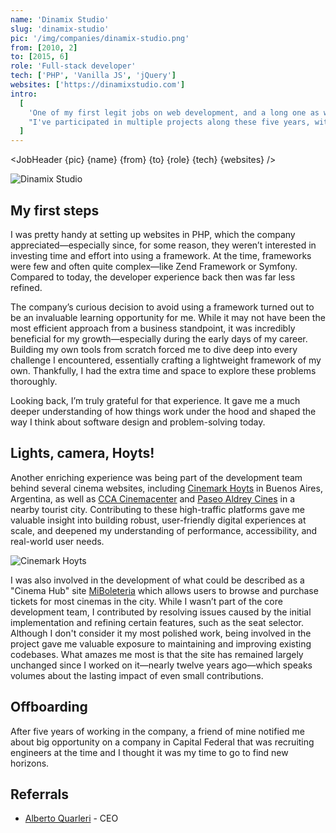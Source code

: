 ```yaml
---
name: 'Dinamix Studio'
slug: 'dinamix-studio'
pic: '/img/companies/dinamix-studio.png'
from: [2010, 2]
to: [2015, 6]
role: 'Full-stack developer'
tech: ['PHP', 'Vanilla JS', 'jQuery']
websites: ['https://dinamixstudio.com']
intro:
  [
    'One of my first legit jobs on web development, and a long one as well.',
    "I've participated in multiple projects along these five years, with highlights on cinema websites, some from well established firms in the country.",
  ]
---
```


<script context="module">
  '$lib/components'; export {JobHeader};
</script>

<JobHeader {pic} {name} {from} {to} {role} {tech} {websites} />

<MacFrame shadowBottom>
  <img src="/img/jobs/dinamix-studio-screenshot.webp" alt="Dinamix Studio" />
</MacFrame>

## My first steps

I was pretty handy at setting up websites in PHP, which the company appreciated—especially since, for some reason, they weren’t interested in investing time and effort into using a framework. At the time, frameworks were few and often quite complex—like Zend Framework or Symfony. Compared to today, the developer experience back then was far less refined.

The company’s curious decision to avoid using a framework turned out to be an invaluable learning opportunity for me. While it may not have been the most efficient approach from a business standpoint, it was incredibly beneficial for my growth—especially during the early days of my career. Building my own tools from scratch forced me to dive deep into every challenge I encountered, essentially crafting a lightweight framework of my own. Thankfully, I had the extra time and space to explore these problems thoroughly.

Looking back, I’m truly grateful for that experience. It gave me a much deeper understanding of how things work under the hood and shaped the way I think about software design and problem-solving today.

## Lights, camera, Hoyts!

Another enriching experience was being part of the development team behind several cinema websites, including [Cinemark Hoyts](https://www.cinemarkhoyts.com.ar) in Buenos Aires, Argentina, as well as [CCA Cinemacenter](https://www.cinemacenter.com.ar) and [Paseo Aldrey Cines](https://www.cinespaseoaldrey.com.ar) in a nearby tourist city. Contributing to these high-traffic platforms gave me valuable insight into building robust, user-friendly digital experiences at scale, and deepened my understanding of performance, accessibility, and real-world user needs.

<MacFrame shadowBottom>
  <img src="/img/jobs/cinemark-hoyts-screenshot.webp" alt="Cinemark Hoyts" />
</MacFrame>

I was also involved in the development of what could be described as a "Cinema Hub" site [MiBoleteria](https://miboleteria.com.ar) which allows users to browse and purchase tickets for most cinemas in the city. While I wasn’t part of the core development team, I contributed by resolving issues caused by the initial implementation and refining certain features, such as the seat selector. Although I don't consider it my most polished work, being involved in the project gave me valuable exposure to maintaining and improving existing codebases. What amazes me most is that the site has remained largely unchanged since I worked on it—nearly twelve years ago—which speaks volumes about the lasting impact of even small contributions.

## Offboarding

After five years of working in the company, a friend of mine notified me about big opportunity on a company in Capital Federal that was recruiting engineers at the time and I thought it was my time to go to find new horizons.

## Referrals

- [Alberto Quarleri](https://www.linkedin.com/in/alberto-quarleri-70bb0355) - CEO
